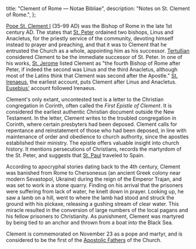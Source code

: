   title: "Clement of Rome — Notae Bibliae",
  description: "Notes on St. Clement of Rome.",
};

<Initial text="Clement of Rome" />

[Pope St. Clement I](/glossary/names#clement) (35–99 AD) was the Bishop of Rome in the late 1st century AD. The *<Definition lang="latin" anchor="liber-pontificalis" text="Liber Pontificalis" />* states that [St. Peter](/people/saints/apostles/peter) ordained two bishops, Linus and Anacletus, for the priestly service of the community, devoting himself instead to prayer and preaching, and that it was to Clement that he entrusted the Church as a whole, appointing him as his successor. [Tertullian](/people/scholars/tertullian) considered Clement to be the immediate successor of St. Peter. In one of his works, [St. Jerome](/people/saints/latin-fathers/jerome-of-stridon) listed Clement as "the fourth Bishop of Rome after Peter, if indeed the second was Linus and the third Anacletus, although most of the Latins think that Clement was second after the Apostle." [St. Irenaeus](/people/saints/greek-fathers/irenaeus-of-lyon), the earliest account, puts Clement after Linus and Anacletus. [Eusebius'](/people/scholars/eusebius) account followed Irenaeus.

Clement's only extant, uncontested text is a letter to the Christian congregation in Corinth, often called the *First Epistle of Clement*. It is considered the earliest authentic Christian document outside the New Testament. In the letter, Clement writes to the troubled congregation in Corinth, where certain presbyters had been deposed. Clement calls for repentance and reinstatement of those who had been deposed, in line with maintenance of order and obedience to church authority, since the apostles established their ministry. The epistle offers valuable insight into church history. It mentions persecutions of Christians, records the martyrdom of the St. Peter, and suggests that [St. Paul](/people/saints/apostles/paul) traveled to Spain.

According to apocryphal stories dating back to the 4th century, Clement was banished from Rome to Chersonesus (an ancient Greek colony near modern Sevastopol, Ukraine) during the reign of the Emperor Trajan, and was set to work in a stone quarry. Finding on his arrival that the prisoners were suffering from lack of water, he knelt down in prayer. Looking up, he saw a lamb on a hill, went to where the lamb had stood and struck the ground with his pickaxe, releasing a gushing stream of clear water. This miracle resulted in the conversion of large numbers of the local pagans and his fellow prisoners to Christianity. As punishment, Clement was martyred by being tied to an anchor and thrown from a boat into the Black Sea.

Clement is commemorated on November 23 as a pope and martyr, and is considered to be the first of the [Apostolic Fathers](/people/saints/apostolic-fathers) of the Church.
